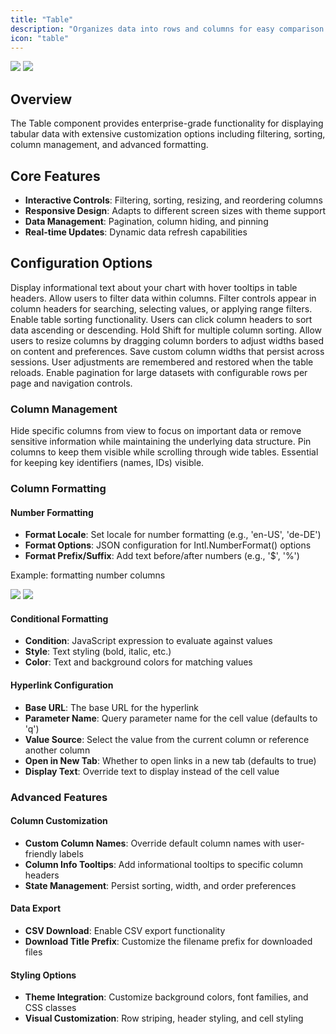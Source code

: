 ```yaml
---
title: "Table"
description: "Organizes data into rows and columns for easy comparison and detailed analysis"
icon: "table"
---
```


<Frame>
  <img
    className="block dark:hidden"
    src="/images/content/charts/table-light.png"
  />
  <img
    className="hidden dark:block"
    src="/images/content/charts/table-dark.png"
  />
</Frame>

## Overview

The Table component provides enterprise-grade functionality for displaying tabular data with extensive customization options including filtering, sorting, column management, and advanced formatting.

## Core Features

- **Interactive Controls**: Filtering, sorting, resizing, and reordering columns
- **Responsive Design**: Adapts to different screen sizes with theme support
- **Data Management**: Pagination, column hiding, and pinning
- **Real-time Updates**: Dynamic data refresh capabilities

## Configuration Options


<ResponseField name="Show Info Text" type="boolean">
  Display informational text about your chart with hover tooltips in table headers.
</ResponseField>

<ResponseField name="Enable Filtering" type="boolean">
  Allow users to filter data within columns. Filter controls appear in column headers for searching, selecting values, or applying range filters.
</ResponseField>

<ResponseField name="Enable Sorting" type="boolean">
  Enable table sorting functionality. Users can click column headers to sort data ascending or descending. Hold Shift for multiple column sorting.
</ResponseField>

<ResponseField name="Enable Resizing" type="boolean">
  Allow users to resize columns by dragging column borders to adjust widths based on content and preferences.
</ResponseField>

<ResponseField name="Persist Column Width on Save" type="boolean">
  Save custom column widths that persist across sessions. User adjustments are remembered and restored when the table reloads.
</ResponseField>

<ResponseField name="Pagination" type="boolean">
  Enable pagination for large datasets with configurable rows per page and navigation controls.
</ResponseField>

### Column Management

<ResponseField name="Hide Columns">
  Hide specific columns from view to focus on important data or remove sensitive information while maintaining the underlying data structure.
</ResponseField>

<ResponseField name="Pin Columns to the Left">
  Pin columns to keep them visible while scrolling through wide tables. Essential for keeping key identifiers (names, IDs) visible.
</ResponseField>

### Column Formatting

#### Number Formatting
- **Format Locale**: Set locale for number formatting (e.g., 'en-US', 'de-DE')
- **Format Options**: JSON configuration for Intl.NumberFormat() options
- **Format Prefix/Suffix**: Add text before/after numbers (e.g., '$', '%')

Example: formatting number columns

<Frame>
  <img
    className="block dark:hidden"
    src="/images/build-your-first-dashboard/light/format-table.png"
  />
  <img
    className="hidden dark:block"
    src="/images/build-your-first-dashboard/dark/format-table.png"
  />
  
</Frame>

#### Conditional Formatting
- **Condition**: JavaScript expression to evaluate against values
- **Style**: Text styling (bold, italic, etc.)
- **Color**: Text and background colors for matching values

#### Hyperlink Configuration
- **Base URL**: The base URL for the hyperlink
- **Parameter Name**: Query parameter name for the cell value (defaults to 'q')
- **Value Source**: Select the value from the current column or reference another column
- **Open in New Tab**: Whether to open links in a new tab (defaults to true)
- **Display Text**: Override text to display instead of the cell value

### Advanced Features

#### Column Customization
- **Custom Column Names**: Override default column names with user-friendly labels
- **Column Info Tooltips**: Add informational tooltips to specific column headers
- **State Management**: Persist sorting, width, and order preferences

#### Data Export
- **CSV Download**: Enable CSV export functionality
- **Download Title Prefix**: Customize the filename prefix for downloaded files

#### Styling Options
- **Theme Integration**: Customize background colors, font families, and CSS classes
- **Visual Customization**: Row striping, header styling, and cell styling



